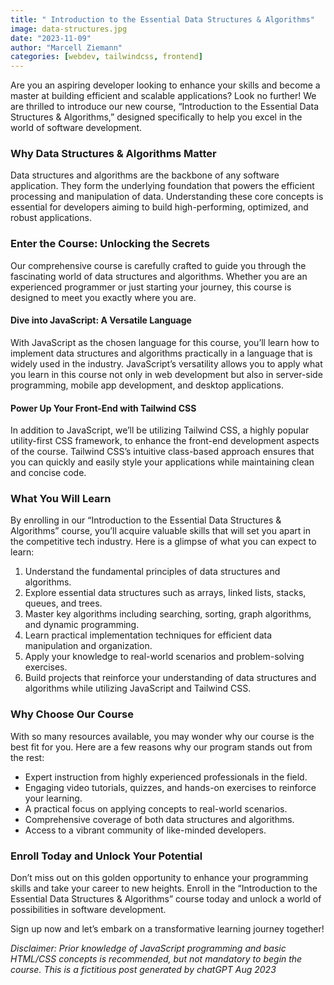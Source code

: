 ```yaml
---
title: " Introduction to the Essential Data Structures & Algorithms"
image: data-structures.jpg
date: "2023-11-09"
author: "Marcell Ziemann"
categories: [webdev, tailwindcss, frontend]
---
```


Are you an aspiring developer looking to enhance your skills and become a master at building efficient and scalable applications? Look no further! We are thrilled to introduce our new course, "Introduction to the Essential Data Structures & Algorithms," designed specifically to help you excel in the world of software development.

### Why Data Structures & Algorithms Matter

Data structures and algorithms are the backbone of any software application. They form the underlying foundation that powers the efficient processing and manipulation of data. Understanding these core concepts is essential for developers aiming to build high-performing, optimized, and robust applications.

### Enter the Course: Unlocking the Secrets

Our comprehensive course is carefully crafted to guide you through the fascinating world of data structures and algorithms. Whether you are an experienced programmer or just starting your journey, this course is designed to meet you exactly where you are.

#### Dive into JavaScript: A Versatile Language

With JavaScript as the chosen language for this course, you'll learn how to implement data structures and algorithms practically in a language that is widely used in the industry. JavaScript's versatility allows you to apply what you learn in this course not only in web development but also in server-side programming, mobile app development, and desktop applications.

#### Power Up Your Front-End with Tailwind CSS

In addition to JavaScript, we'll be utilizing Tailwind CSS, a highly popular utility-first CSS framework, to enhance the front-end development aspects of the course. Tailwind CSS's intuitive class-based approach ensures that you can quickly and easily style your applications while maintaining clean and concise code.

### What You Will Learn

By enrolling in our "Introduction to the Essential Data Structures & Algorithms" course, you'll acquire valuable skills that will set you apart in the competitive tech industry. Here is a glimpse of what you can expect to learn:

1. Understand the fundamental principles of data structures and algorithms.
2. Explore essential data structures such as arrays, linked lists, stacks, queues, and trees.
3. Master key algorithms including searching, sorting, graph algorithms, and dynamic programming.
4. Learn practical implementation techniques for efficient data manipulation and organization.
5. Apply your knowledge to real-world scenarios and problem-solving exercises.
6. Build projects that reinforce your understanding of data structures and algorithms while utilizing JavaScript and Tailwind CSS.

### Why Choose Our Course

With so many resources available, you may wonder why our course is the best fit for you. Here are a few reasons why our program stands out from the rest:

- Expert instruction from highly experienced professionals in the field.
- Engaging video tutorials, quizzes, and hands-on exercises to reinforce your learning.
- A practical focus on applying concepts to real-world scenarios.
- Comprehensive coverage of both data structures and algorithms.
- Access to a vibrant community of like-minded developers.

### Enroll Today and Unlock Your Potential

Don't miss out on this golden opportunity to enhance your programming skills and take your career to new heights. Enroll in the "Introduction to the Essential Data Structures & Algorithms" course today and unlock a world of possibilities in software development.

Sign up now and let's embark on a transformative learning journey together!

*Disclaimer: Prior knowledge of JavaScript programming and basic HTML/CSS concepts is recommended, but not mandatory to begin the course.*
*This is a fictitious post generated by chatGPT Aug 2023* 